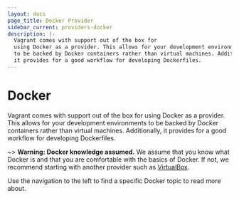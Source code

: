```yaml
---
layout: docs
page_title: Docker Provider
sidebar_current: providers-docker
description: |-
  Vagrant comes with support out of the box for
  using Docker as a provider. This allows for your development environments
  to be backed by Docker containers rather than virtual machines. Additionally,
  it provides for a good workflow for developing Dockerfiles.
---
```


# Docker

Vagrant comes with support out of the box for
using Docker as a provider. This allows for your development environments
to be backed by Docker containers rather than virtual machines. Additionally,
it provides for a good workflow for developing Dockerfiles.

~> **Warning: Docker knowledge assumed.** We assume that
you know what Docker is and that you are comfortable with the basics
of Docker. If not, we recommend starting with another provider such
as [VirtualBox](/docs/virtualbox).

Use the navigation to the left to find a specific Docker topic
to read more about.
